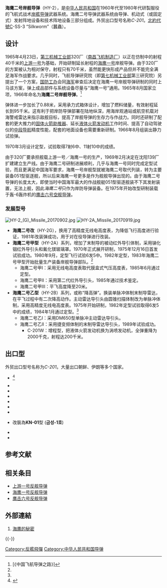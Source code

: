 {{noteTA
|G1=單位
}}
{{Infobox_Missile
| is_missile=yes
|name=海鹰二号反舰导弹
|image= HY-2 Missile 20170902.jpg
|image_size= 300px
|image_caption= 中国人民革命军事博物馆展出的“海鹰”2号岸舰导弹
|Function= 飞航式反艦导弹
|Contractor=中国飞航导弹研究院／沈阳139厂
|Unit_cost= 
|Deployment= 1970年代
|Engine= 液体燃料火箭发动机
|Launch_mass= 2998公斤
|Length= 7.36公尺
|Diameter= 0.76公尺
|Wing_span= 2.4公尺
|Speed= 0.9马赫
|Range= 20～95 千米
|Flying_altitude= 100-300公尺<br />改进型30～50米
|Warhead=513千克聚能爆破战斗部，其中装药380千克
|Guidance=主動雷達導引
|Launch_platform= 岸基
}}

'''海鹰二号岸舰导弹'''（HY-2），是[[中华人民共和国|中华人民共和国]]在1960年代至1980年代研製服役的飞航式战术[[岸艦导弹|岸艦导弹]]武器系统。海鹰二号导弹武器系统由导弹、机动式（或固定式）发射阵地设备和技术阵地设备三部分组成。外贸出口型号名称''C-201''。[[北約代號|北約代號]]C-SS-3 “Silkworm”（蠶蟲）。

==设计==
1965年4月23日，[[中华人民共和国航空工业部|第三机械工业部]]320厂（[[南昌飞机制造厂|南昌飞机制造厂]]）以正在仿制中的射程40千米的[[上游一号|上游一号]]为基础，开始研制延长射程的[[海鹰一号|海鹰一号]]岸舰导弹。由于320厂的方案被认为相对保守，射程只有70千米，虽然能更快形成产品但并不能完全满足海军作战要求。几乎同时，飞航导弹研究院（即[[第七机械工业部|第七机械工业部]]第三研究院）另提出了一个方案，[[国防工办|国防工办]]会同[[解放军海军|海军]]审查后决定在海鹰一号岸舰导弹研制的同时上马该方案，弹上成品部件与系统设备尽量与“海鹰一号”通用。1965年8月国家立项，1966年命名为'''海鹰二号岸舰导弹'''。<ref name="中国飞航导弹">[《中国飞航导弹之路》]</ref>　

弹体进一步加长了0.88米，采用承力式箱体设计，增加了燃料储量，有效射程延长到95千米。这有利于把岸防导弹部署在陆地纵深，用海岸观通站或航空机载对海警戒雷达来指示敌舰目标，提高了岸舰导弹的生存力与作战力。同时还研制了配套的更大推力的[[固体火箭助推器|固体火箭助推器]]、延长[[液体火箭发动机|液体火箭发动机]]工作时间、提高了自动驾驶仪的[[航位推测法|中段导航]]精度性能，配套的地面设备也需要重新研制。1966年8月组装出静力试验弹。<!--按照544和“上游一号”导弹的技术规定，需要用两发导弹弹体进行全程发动机热试车。有人提出用一发弹的弹体做两次试验，即使试验不成功，也只需更换电缆和舱内部件。在第一次试车时，发动机燃气发生器的燃烧室喉部被烧穿，更换后继续试车。第二次试车获得成功。这个试车的弹体又被改成了振动试验弹。1967年5月19日，中央军委才正式批准研制“海鹰二号”岸舰导弹。此时导弹的研制已经进入了整体组装阶段。1967年秋季，到海军训练基地打靶试验，在这里遇上“海鹰一号”导弹也在进行打靶试验，而且正为出现接连出现近失弹没有命中目标而忙和。“海鹰二号”研制人员为“海鹰一号”解决了这个技术问题。1967年9月29日，“海鹰二号”第一次打靶就直接命中了目标。1967年10月27日打靶时，聂荣臻元帅到场观看，导弹直接命中目标。1968年秋季又是两发两中，这样“海鹰二号”导弹以四发四中的成绩圆满结束了试验性飞行。按试验大纲必须进行7发弹的试验，达到5发命中才能算合格。工厂竭尽全力凑出了5发弹。运到试验基地后，发现质量问题很多，参试人员只好日夜连续奋战进行调试和排查故障。试验结果取得了5发4中。其中进行最大射程试验的那发导弹曾经补过箱体泄漏和更换过雷达，不过还是在最大射程上直接命中了靶船。试验最小射程的那发弹是近弹，在靶前250米处入水爆炸。在发射最后两发弹时，采用的是两发齐射，双双命中目标。

“海鹰”导弹系统由跟踪雷达站天线车、跟踪雷达站显示车、移动电站、指挥仪车、射前检查车、发射架车和发射架牵引车组成。作战过程是由雷达搜索目标，并计算目标方位和距离，以及运动的航向，将这些射击诸元传送给射击指挥车上的指挥仪。当目标进入射击扇面并满足射击条件时，指挥仪经过计算向弹上发送射击前置角和末导雷达开机主动搜索时间，在导弹发射瞬间，封锁发送，点火继电器吸合点火，导弹升空。“海鹰”是雷达主动弹，属于发射后不管的武器。导弹起飞时在助推器强大的推动下自动爬高，2.2秒后助推器脱落。导弹爬高到400米改为平飞，巡航飞行时高度100-300米速度0.9马赫。导弹飞行中末导雷达开机时间到时，自动打开雷达搜索海面。雷达天线初始有一定下视角，搜索海面发现目标后，自动驾驶仪控制导弹向目标俯冲，同时雷达天线按预定回调角抬头。因为此时不抬头的话，雷达波会全打在海面上丢失目标。0.9马赫的速度在300米高度飞行时，给人感觉也是风驰电掣。-->

1970年3月设计定型，试验取得7射6中、11射10中的成绩。 

由于320厂要承担舰载上游一号／海鹰一号的生产，1969年2月决定在沈阳139厂扩建建立生产线。由于海鹰二号研制进展顺利，几乎与海鹰一号同时完成定型试验，而且更满足中国海军要求，海鹰一号岸舰型就被海鹰二号取代列装，转为主要装备051型驱逐舰，所以后来海鹰一号更多是作为舰舰导弹出现的。由于海鹰二号导弹的长度太大，即使当时中国海军最大的作战舰艇051型驱逐舰装不下其发射装置，无法上舰，因此''海鹰二号''只作为岸防导弹装备。在1975年开始改型研制装载于轰-6轰炸机的[[鹰击六号|鹰击六号]][[空舰导弹|空舰导弹]]。

===发展型号 ===
[[File:HY-2_(G)_Missile_20170902.jpg|thumb]]
[[File:HY-2A_Missile_20170919.jpg|thumb]]
*'''海鹰二号改'''（HY-2G），换用了高精度无线电高度表，为降低飞行高度进行验证，1981年改装弹成功，用于对在役导弹进行改装。
*'''海鹰二号甲型'''（HY-2A）系列，增加了末制导的被动红外导引体制，采用锑化铟红外导引头和氟化镁玻璃罩。1970年正式展开研制，1975年12月16日首发试验成功。1980年9月，定型飞行试验6发5中。1982年定型，1983年海鹰二号甲型开始批量生产装备岸舰导弹部队。<ref name="中国飞航导弹" />
**海鹰二号甲Ⅰ：采用无线电高度表取代膜盒式气压高度表，1985年6月通过定型。
**海鹰二号甲Ⅱ：采用第二代红外导引头，1985年通过技术鉴定。
**海鹰二号甲Ⅲ：平飞高度降至20米。
*'''海鹰二号乙型'''（HY-2B）系列，或称“降高弹”。换装单脉冲体制末制导雷达，在平飞过程中有二次降高动作。主动雷达导引头由圆锥扫描体制改为单脉冲体制，采用高精度无线电高度表。1975年开始研制，1982年定型试验取得6发5中的成绩，1984年1月通过定型。<ref name="中国飞航导弹" />
**海鹰二号乙Ⅰ：采用DM650型单脉冲主动雷达导引头。
**海鹰二号乙Ⅱ：采用捷变频体制的末制导雷达导引头，1989年试验成功。
***C-201W：增程型，把液体火箭发动机换为涡喷发动机，全弹重降为2000千克，射程达200千米。

==出口型==
外贸出口型号名称为''C-201''。大量出口朝鲜、伊朗等多个国家。
*{{BAN}}<ref>{{cite web|url=http://www.bdmilitary.com/index.php?option=com_content&view=article&id=276&Itemid=122|title=Bangladesh Military Forces - BDMilitary.com|work=Bangladesh Military Forces - BDMilitary.com|accessdate=8 October 2015}}{{Dead link}}</ref>
*{{CUB}} 
*{{EGY}} 
*{{PAK}}
*{{IRN}}
*{{IRQ}} 
*{{flag|Burma}}
*{{PRK}}改裝為'''KN-01'''型 ('''금성-1호''') 
*{{SDN}}
*{{UAE}}

==参考文献==
<references />

== 相关条目 ==
*[[上游一号|上游一号反舰导弹]]
*[[海鹰一号|海鹰一号反舰导弹]]
*[[鹰击六号|鹰击六号反舰导弹]]

==外部連結==
#[http://www.people.com.cn/GB/junshi/20021226/895860.html 海鹰的秘密] {{Wayback|url=http://www.people.com.cn/GB/junshi/20021226/895860.html |date=20160304112728 }}
{{Commons category|HY-2 Haiying}}
{{-}}
{{中华人民共和国导弹}} 

[[Category:反艦飛彈|Category:反艦飛彈]]
[[Category:中华人民共和国导弹|Category:中华人民共和国导弹]]